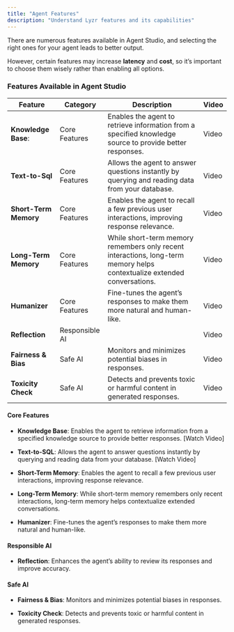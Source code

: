 ```yaml
---
title: "Agent Features"
description: "Understand Lyzr features and its capabilities"
---
```


There are numerous features available in Agent Studio, and selecting the right ones for your agent leads to better output.

However, certain features may increase **latency** and **cost**, so it’s important to choose them wisely rather than enabling all options.

### **Features Available in Agent Studio**



| Feature               | Category       | Description                                                                                                              | Video |
| --------------------- | -------------- | ------------------------------------------------------------------------------------------------------------------------ | ----- |
| **Knowledge Base**:   | Core Features  | Enables the agent to retrieve information from a specified knowledge source to provide better responses.                 | Video |
| **Text-to-Sql**       | Core Features  | Allows the agent to answer questions instantly by querying and reading data from your database.                          | Video |
| **Short-Term Memory** | Core Features  | Enables the agent to recall a few previous user interactions, improving response relevance.                              | Video |
| **Long-Term Memory**  | Core Features  | While short-term memory remembers only recent interactions, long-term memory helps contextualize extended conversations. | Video |
| **Humanizer**         | Core Features  | Fine-tunes the agent’s responses to make them more natural and human-like.                                               | Video |
| **Reflection**        | Responsible AI |                                                                                                                          | Video |
| **Fairness & Bias**   | Safe AI        | Monitors and minimizes potential biases in responses.                                                                    | Video |
| **Toxicity Check**    | Safe AI        | Detects and prevents toxic or harmful content in generated responses.                                                    | Video |







#### **Core Features**

* **Knowledge Base**: Enables the agent to retrieve information from a specified knowledge source to provide better responses. \[Watch Video]

* **Text-to-SQL**: Allows the agent to answer questions instantly by querying and reading data from your database. \[Watch Video]

* **Short-Term Memory**: Enables the agent to recall a few previous user interactions, improving response relevance.

* **Long-Term Memory**: While short-term memory remembers only recent interactions, long-term memory helps contextualize extended conversations.

* **Humanizer**: Fine-tunes the agent’s responses to make them more natural and human-like.

#### **Responsible AI**

* **Reflection**: Enhances the agent’s ability to review its responses and improve accuracy.

#### **Safe AI**

* **Fairness & Bias**: Monitors and minimizes potential biases in responses.

* **Toxicity Check**: Detects and prevents toxic or harmful content in generated responses.